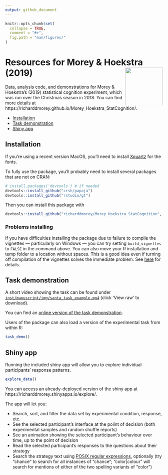 ```yaml
---
output: github_document
---
```


<!-- README.md is generated from README.Rmd. Please edit that file -->

```r
knitr::opts_chunk$set(
  collapse = TRUE,
  comment = "#>",
  fig.path = "man/figures/"
)
```

# Resources for Morey & Hoekstra (2019) <img src="man/figures/logo.png" align="right" alt="" width="120" />

Data, analysis code, and demonstrations for Morey & Hoekstra's (2019) statistical cognition experiment, which was run over the Christmas season in 2018. You can find more details at https://richarddmorey.github.io/Morey_Hoekstra_StatCognition/.


* [Installation](#installation)
* [Task demonstration](#task-demonstration)
* [Shiny app](#shiny-app)

## Installation 

If you're using a recent version MacOS, you'll need to install [Xquartz](https://www.xquartz.org/index.html) for the fonts.

To fully use the package, you'll probably need to install several packages that are not on CRAN:

``` r
# install.packages('devtools') # if needed
devtools::install_github("crsh/papaja")
devtools::install_github("rstudio/gt")
```

Then you can install this package with

``` r
devtools::install_github("richarddmorey/Morey_Hoekstra_StatCognition", build_vignettes = TRUE, dependencies = TRUE)
```

### Problems installing

If you have difficulties installing the package due to failure to compile the vignettes &mdash; particularly on Windows &mdash; you can try setting `build_vignettes` to `FALSE` in the command above. You can also move your R installation and temp folder to a location without spaces. This is a good idea even if turning off compilation of the vignettes solves the immediate problem. See [here](https://lcolladotor.github.io/2019/09/18/windows-user-space-issues-with-installing-r-packages/) for details.



## Task demonstration

A short video showing the task can be found under [`inst/manuscript/img/santa_task_example.mp4`](https://github.com/richarddmorey/Morey_Hoekstra_StatCognition/blob/master/inst/manuscript/img/santa_task_example.mp4)  (click 'View raw' to download).

You can find an [online version of the task demonstration](https://richarddmorey.github.io/Morey_Hoekstra_StatCognition/articles/task_demo.html).

Users of the package can also load a version of the experimental task from within R:

``` r
task_demo()
```

## Shiny app

Running the included shiny app will allow you to explore individual participants' response patterns.

``` r
explore_data()
```
You can access an already-deployed version of the shiny app at https://richarddmorey.shinyapps.io/explore/.

The app will let you:

* Search, sort, and filter the data set by experimental condition, response, etc.
* See the selected participant's interface at the poiint of decision (both experimental samples and random shuffle reports)
* See an animation showing the selected participant's behaviour over time, up to the point of decision
* Read the selected participant's responses to the questions about their strategy
* Search the strategy text using [POSIX regular expressions](https://stat.ethz.ch/R-manual/R-devel/library/base/html/regex.html), optionally (try "chance" to search for all instances of "chance"; "color|colour" will search for mentions of either of the two spelling variants of "color")





